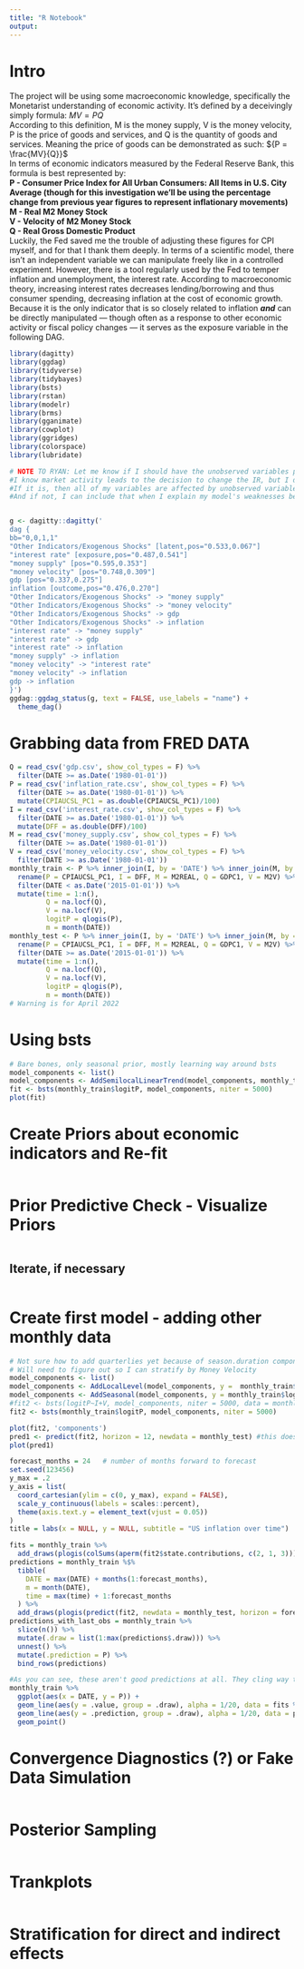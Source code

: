 ```yaml
---
title: "R Notebook"
output:
---
```

# Intro
The project will be using some macroeconomic knowledge, specifically the Monetarist understanding of economic activity. It's defined by a deceivingly simply formula: ${MV = PQ}$  
According to this definition, M is the money supply, V is the money velocity, P is the price of goods and services, and Q is the quantity of goods and services. Meaning the price of goods can be demonstrated as such: ${P = \frac{MV}{Q}}$  
In terms of economic indicators measured by the Federal Reserve Bank, this formula is best represented by:  
**P - Consumer Price Index for All Urban Consumers: All Items in U.S. City Average (though for this investigation we'll be using the percentage change from previous year figures to represent inflationary movements)**  
**M - Real M2 Money Stock**  
**V - Velocity of M2 Money Stock**  
**Q - Real Gross Domestic Product**  
Luckily, the Fed saved me the trouble of adjusting these figures for CPI myself, and for that I thank them deeply. In terms of a scientific model, there isn't an independent variable we can manipulate freely like in a controlled experiment. However, there is a tool regularly used by the Fed to temper inflation and unemployment, the interest rate. According to macroeconomic theory, increasing interest rates decreases lending/borrowing and thus consumer spending, decreasing inflation at the cost of economic growth. Because it is the only indicator that is so closely related to inflation ***and*** can be directly manipulated --- though often as a response to other economic activity or fiscal policy changes --- it serves as the exposure variable in the following DAG.
```r
library(dagitty)
library(ggdag)
library(tidyverse)
library(tidybayes)
library(bsts)
library(rstan)
library(modelr)
library(brms)
library(gganimate)
library(cowplot)
library(ggridges)
library(colorspace)
library(lubridate)
```


```r
# NOTE TO RYAN: Let me know if I should have the unobserved variables point towards interest rate as well.
#I know market activity leads to the decision to change the IR, but I don't know if that's the same as influencing it in a way to portray that in the DAG.
#If it is, then all of my variables are affected by unobserved variables which isn't ideal but I can work with it either way.
#And if not, I can include that when I explain my model's weaknesses before continuing.


g <- dagitty::dagitty('
dag {
bb="0,0,1,1"
"Other Indicators/Exogenous Shocks" [latent,pos="0.533,0.067"]
"interest rate" [exposure,pos="0.487,0.541"]
"money supply" [pos="0.595,0.353"]
"money velocity" [pos="0.748,0.309"]
gdp [pos="0.337,0.275"]
inflation [outcome,pos="0.476,0.270"]
"Other Indicators/Exogenous Shocks" -> "money supply"
"Other Indicators/Exogenous Shocks" -> "money velocity"
"Other Indicators/Exogenous Shocks" -> gdp
"Other Indicators/Exogenous Shocks" -> inflation
"interest rate" -> "money supply"
"interest rate" -> gdp
"interest rate" -> inflation
"money supply" -> inflation
"money velocity" -> "interest rate"
"money velocity" -> inflation
gdp -> inflation
}')
ggdag::ggdag_status(g, text = FALSE, use_labels = "name") +
  theme_dag()
```

# Grabbing data from FRED DATA
```r
Q = read_csv('gdp.csv', show_col_types = F) %>%
  filter(DATE >= as.Date('1980-01-01'))
P = read_csv('inflation_rate.csv', show_col_types = F) %>%
  filter(DATE >= as.Date('1980-01-01')) %>%
  mutate(CPIAUCSL_PC1 = as.double(CPIAUCSL_PC1)/100)
I = read_csv('interest_rate.csv', show_col_types = F) %>%
  filter(DATE >= as.Date('1980-01-01')) %>%
  mutate(DFF = as.double(DFF)/100)
M = read_csv('money_supply.csv', show_col_types = F) %>%
  filter(DATE >= as.Date('1980-01-01'))
V = read_csv('money_velocity.csv', show_col_types = F) %>%
  filter(DATE >= as.Date('1980-01-01'))
monthly_train <- P %>% inner_join(I, by = 'DATE') %>% inner_join(M, by = 'DATE') %>% left_join(Q, by = 'DATE') %>% left_join(V, by = 'DATE') %>%
  rename(P = CPIAUCSL_PC1, I = DFF, M = M2REAL, Q = GDPC1, V = M2V) %>%
  filter(DATE < as.Date('2015-01-01')) %>%
  mutate(time = 1:n(),
         Q = na.locf(Q),
         V = na.locf(V),
         logitP = qlogis(P),
         m = month(DATE))
monthly_test <- P %>% inner_join(I, by = 'DATE') %>% inner_join(M, by = 'DATE') %>% left_join(Q, by = 'DATE') %>% left_join(V, by = 'DATE') %>%
  rename(P = CPIAUCSL_PC1, I = DFF, M = M2REAL, Q = GDPC1, V = M2V) %>%
  filter(DATE >= as.Date('2015-01-01')) %>%
  mutate(time = 1:n(),
         Q = na.locf(Q),
         V = na.locf(V),
         logitP = qlogis(P),
         m = month(DATE))
# Warning is for April 2022
```



# Using bsts
```r
# Bare bones, only seasonal prior, mostly learning way around bsts
model_components <- list()
model_components <- AddSemilocalLinearTrend(model_components, monthly_train$logitP)
fit <- bsts(monthly_train$logitP, model_components, niter = 5000)
plot(fit)
```

# Create Priors about economic indicators and Re-fit
```r

```

# Prior Predictive Check - Visualize Priors
```r

```

## Iterate, if necessary
```r

```

# Create first model - adding other monthly data
```r
# Not sure how to add quarterlies yet because of season.duration component in AddSeasonal
# Will need to figure out so I can stratify by Money Velocity
model_components <- list()
model_components <- AddLocalLevel(model_components, y =  monthly_train$logitP)
model_components <- AddSeasonal(model_components, y = monthly_train$logitP, nseasons = 32, season.duration = 4)
#fit2 <- bsts(logitP~I+V, model_components, niter = 5000, data = monthly_train) the bsts works regardless of what's in the model
fit2 <- bsts(monthly_train$logitP, model_components, niter = 5000)
```


```r
plot(fit2, 'components')
pred1 <- predict(fit2, horizon = 12, newdata = monthly_test) #this doesn't work when I add predictors due to 'Non-finite response variable' = logit(inflation) being -Inf
plot(pred1)
```




```r
forecast_months = 24   # number of months forward to forecast
set.seed(123456)
y_max = .2
y_axis = list(
  coord_cartesian(ylim = c(0, y_max), expand = FALSE),
  scale_y_continuous(labels = scales::percent),
  theme(axis.text.y = element_text(vjust = 0.05))
)
title = labs(x = NULL, y = NULL, subtitle = "US inflation over time")
```


```r
fits = monthly_train %>%
  add_draws(plogis(colSums(aperm(fit2$state.contributions, c(2, 1, 3)))))
predictions = monthly_train %$%
  tibble(
    DATE = max(DATE) + months(1:forecast_months),
    m = month(DATE),
    time = max(time) + 1:forecast_months
  ) %>%
  add_draws(plogis(predict(fit2, newdata = monthly_test, horizon = forecast_months, burn = burn)$distribution), value = ".prediction")
predictions_with_last_obs = monthly_train %>% 
  slice(n()) %>% 
  mutate(.draw = list(1:max(predictions$.draw))) %>% 
  unnest() %>% 
  mutate(.prediction = P) %>% 
  bind_rows(predictions)
```

```r
#As you can see, these aren't good predictions at all. They cling way too strongly to the priors set around 2%, which I set only because it's the typical benchmark the Fed hopes to hold. I'll be changing the priors.
monthly_train %>%
  ggplot(aes(x = DATE, y = P)) +
  geom_line(aes(y = .value, group = .draw), alpha = 1/20, data = fits %>% sample_draws(100)) +
  geom_line(aes(y = .prediction, group = .draw), alpha = 1/20, data = predictions %>% sample_draws(100)) +
  geom_point()
```


# Convergence Diagnostics (?) or Fake Data Simulation
```r

```

# Posterior Sampling
```r

```

# Trankplots
```r

```

# Stratification for direct and indirect effects
```r

```









